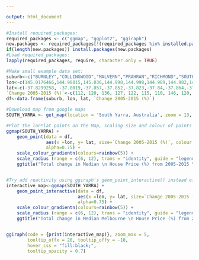 ```yaml
---

output: html_document
---
```


```r

#Install required_packages:
required_packages <- c("ggmap", "ggplot2", "ggiraph")
new.packages <- required_packages[!(required_packages %in% installed.packages()[,"Package"])]
if(length(new.packages)) install.packages(new.packages)
#Load required_packages:
lapply(required_packages, require, character.only = TRUE)

#Make small example data set:
suburb<-c("BURNLEY","COLLINGWOOD","MALVERN","PRAHRAN","RICHMOND","SOUTH YARRA","ST KILDA","ST KILDA WEST","TOORAK","WINDSOR")
lon<-c(145.0176466,144.98815,145.036,144.998,144.998,144.989,144.982,144.9732,145.018,144.988)
lat<-c(-37.8299258,	-37.8019,-37.857,-37.852,-37.823,-37.84,-37.864,-37.8604,-37.841,-37.854)
`Change 2005-2015 (%)`<-c(112, 120, 136, 127, 122, 115, 110, 146, 120, 128)
df<-data.frame(suburb, lon, lat, `Change 2005-2015 (%)`)

#Download map from google maps
SOUTH_YARRA <- get_map(location = 'South Yarra, Australia', zoom = 13, maptype="terrain")

#Plot the lon*lat points on the Map, scaling size and colour of points according to `Change 2005-2015 (%)`
ggmap(SOUTH_YARRA) + 
    geom_point(data = df, 
               aes(x =lon, y= lat, size=`Change 2005-2015 (%)`, colour = `Change 2005-2015 (%)`),
               alpha=0.75) +  
    scale_colour_gradientn(colours=rainbow(5)) +
    scale_radius (range = c(6, 12), trans = "identity", guide = "legend") +
    ggtitle("Total change in Median \n House Price (%) from 2005-2015 \n")


#Try add reactivity using ggiraph's geom_point_interactive() instead of geom_point()
interactive_map<-ggmap(SOUTH_YARRA) + 
    geom_point_interactive(data = df, 
                           aes(x =lon, y= lat, size=`Change 2005-2015 (%)`, colour = `Change 2005-2015 (%)`, tooltip=suburb, data_id = suburb),
                           alpha=0.75) +  
    scale_colour_gradientn(colours=rainbow(5)) +
    scale_radius (range = c(6, 12), trans = "identity", guide = "legend") +
    ggtitle("Total change in Median Melbourne \n House Price (%) from 2005-2015 \n")



```



```r

ggiraph(code = {print(interactive_map)}, zoom_max = 5,
        tooltip_offx = 20, tooltip_offy = -10, 
        hover_css = "fill:black;",
        tooltip_opacity = 0.7)

```